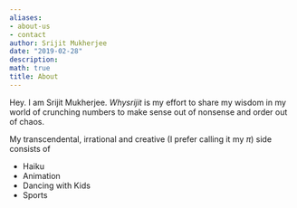 ```yaml
---
aliases:
- about-us
- contact
author: Srijit Mukherjee
date: "2019-02-28"
description: 
math: true
title: About
---
```


Hey. I am Srijit Mukherjee. *Whysrijit* is my effort to share my wisdom in my world of crunching numbers to make sense out of nonsense and order out of chaos.

My transcendental, irrational and creative (I prefer calling it my $\pi$) side consists of 

- Haiku
- Animation
- Dancing with Kids
- Sports






